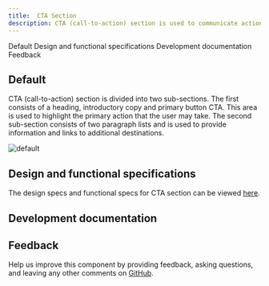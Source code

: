 ```yaml
---
title:  CTA Section
description: CTA (call-to-action) section is used to communicate actions that users can take at key points in your narrative, such as at the bottom of an important section or page where the user is ready to progress to subsequent stages in the journey. 
---
```



<ComponentDescription name="CTA section" type="layout" />

<AnchorLinks>

<AnchorLink>Default</AnchorLink>
<AnchorLink>Design and functional specifications</AnchorLink>
<AnchorLink>Development documentation</AnchorLink>
<AnchorLink>Feedback</AnchorLink>

</AnchorLinks>

## Default
CTA (call-to-action) section is divided into two sub-sections. The first consists of a heading, introductory copy and primary button CTA. This area is used to highlight the primary action that the user may take. The second sub-section consists of two paragraph lists and is used to provide information and links to additional destinations.

![default](../..//images/pattern/cta-section/cta-section.jpg)

## Design and functional specifications

The design specs and functional specs for CTA section can be viewed [here](https://ibm.box.com/s/yz1uixuxjf7lge5yvrup3yb3owj70071).

## Development documentation

<ComponentStatus name="CTA section" type="layout" />

## Feedback

Help us improve this component by providing feedback, asking questions, and leaving any other comments on [GitHub](https://github.com/carbon-design-system/carbon-for-ibm-dotcom).
